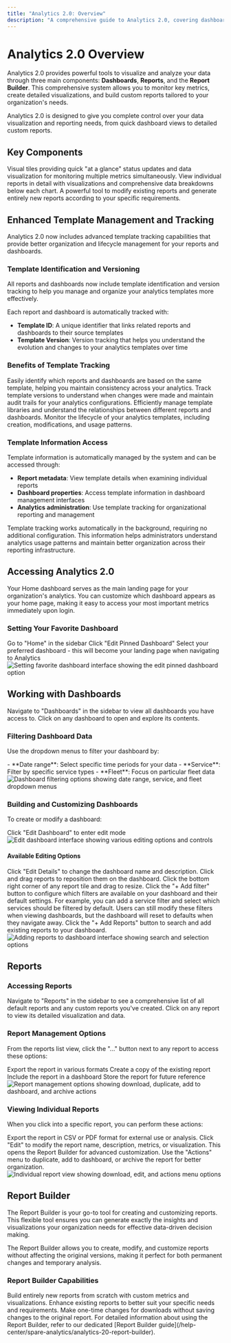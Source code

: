 ```yaml
---
title: "Analytics 2.0: Overview"
description: "A comprehensive guide to Analytics 2.0, covering dashboards, reports, and the report builder for powerful data visualization and analysis."
---
```


# Analytics 2.0 Overview

Analytics 2.0 provides powerful tools to visualize and analyze your data through three main components: **Dashboards**, **Reports**, and the **Report Builder**. This comprehensive system allows you to monitor key metrics, create detailed visualizations, and build custom reports tailored to your organization's needs.

<Info>
Analytics 2.0 is designed to give you complete control over your data visualization and reporting needs, from quick dashboard views to detailed custom reports.
</Info>

## Key Components

<CardGroup cols={3}>
  <Card title="Dashboards" icon="chart-line">
    Visual tiles providing quick "at a glance" status updates and data visualization for monitoring multiple metrics simultaneously.
  </Card>
  
  <Card title="Reports Page" icon="file-chart-column">
    View individual reports in detail with visualizations and comprehensive data breakdowns below each chart.
  </Card>
  
  <Card title="Report Builder" icon="wrench">
    A powerful tool to modify existing reports and generate entirely new reports according to your specific requirements.
  </Card>
</CardGroup>

## Enhanced Template Management and Tracking

Analytics 2.0 now includes advanced template tracking capabilities that provide better organization and lifecycle management for your reports and dashboards.

### Template Identification and Versioning

<Info>
All reports and dashboards now include template identification and version tracking to help you manage and organize your analytics templates more effectively.
</Info>

Each report and dashboard is automatically tracked with:

- **Template ID**: A unique identifier that links related reports and dashboards to their source templates
- **Template Version**: Version tracking that helps you understand the evolution and changes to your analytics templates over time

### Benefits of Template Tracking

<CardGroup cols={2}>
  <Card title="Better Organization" icon="folder-tree">
    Easily identify which reports and dashboards are based on the same template, helping you maintain consistency across your analytics.
  </Card>
  
  <Card title="Version Control" icon="git-branch">
    Track template versions to understand when changes were made and maintain audit trails for your analytics configurations.
  </Card>
  
  <Card title="Template Management" icon="layer-group">
    Efficiently manage template libraries and understand the relationships between different reports and dashboards.
  </Card>
  
  <Card title="Lifecycle Tracking" icon="clock-rotate-left">
    Monitor the lifecycle of your analytics templates, including creation, modifications, and usage patterns.
  </Card>
</CardGroup>

### Template Information Access

Template information is automatically managed by the system and can be accessed through:

- **Report metadata**: View template details when examining individual reports
- **Dashboard properties**: Access template information in dashboard management interfaces  
- **Analytics administration**: Use template tracking for organizational reporting and management

<Tip>
Template tracking works automatically in the background, requiring no additional configuration. This information helps administrators understand analytics usage patterns and maintain better organization across their reporting infrastructure.
</Tip>

## Accessing Analytics 2.0

Your Home dashboard serves as the main landing page for your organization's analytics. You can customize which dashboard appears as your home page, making it easy to access your most important metrics immediately upon login.

### Setting Your Favorite Dashboard

<Steps>
  <Step title="Navigate to Home">
    Go to "Home" in the sidebar
  </Step>
  <Step title="Edit Dashboard">
    Click "Edit Pinned Dashboard"
  </Step>
  <Step title="Select Dashboard">
    Select your preferred dashboard - this will become your landing page when navigating to Analytics
  </Step>
</Steps>

<Frame>
  <img src="https://downloads.intercomcdn.com/i/o/wyxobwoi/1556720555/23c1c1f05a727441d2c1d7c12d02/Screenshot+2025-06-04+at+8_51_23%E2%80%AFPM.png?expires=1753820100&signature=168ad03c32a73507b9bb25fb553a55ad021e65cedd94820abfcd6a3b6064647e&req=dSUiEM58nYRaXPMW1HO4zeRXIqOG4I9PzJIQyGJgnFoWHpocoNnxRJisE%2BZ9%0AeRd6%0A" alt="Setting favorite dashboard interface showing the edit pinned dashboard option" />
</Frame>

## Working with Dashboards

Navigate to "Dashboards" in the sidebar to view all dashboards you have access to. Click on any dashboard to open and explore its contents.

### Filtering Dashboard Data

Use the dropdown menus to filter your dashboard by:

<AccordionGroup>
  <Accordion title="Available Filters">
    - **Date range**: Select specific time periods for your data
    - **Service**: Filter by specific service types
    - **Fleet**: Focus on particular fleet data
  </Accordion>
</AccordionGroup>

<Frame>
  <img src="https://downloads.intercomcdn.com/i/o/wyxobwoi/1556722158/4f822b80005cfea5ebc5bee81deb/Screenshot+2025-06-04+at+8_55_52%E2%80%AFPM.png?expires=1753820100&signature=81f92a2cd0984cbde635b6a956d5b422552d46daf5e986529df0a0b40bd44bc6&req=dSUiEM58n4BaUfMW1HO4zYvxfqGjD14gVva6CjlCwrx4yhP5bG5x6p7ylOU%2B%0AtHjN%0A" alt="Dashboard filtering options showing date range, service, and fleet dropdown menus" />
</Frame>

### Building and Customizing Dashboards

To create or modify a dashboard:

<Steps>
  <Step title="Enter Edit Mode">
    Click "Edit Dashboard" to enter edit mode
  </Step>
</Steps>

<Frame>
  <img src="https://downloads.intercomcdn.com/i/o/wyxobwoi/1556733733/5a790a941f5f641bcee76a6d9b8b/Screenshot+2025-06-04+at+9_12_09%E2%80%AFPM.png?expires=1753820100&signature=7e720a1afe5e403cdf6047bcc34cb7c5421bc3b0309e4999bff4741fd11997e0&req=dSUiEM59noZcWvMW1HO4zVzdHFNWZcfTKzY%2FCQvHsUghROzlE0Jrir5tmyC3%0A8%2B33%0A" alt="Edit dashboard interface showing various editing options and controls" />
</Frame>

#### Available Editing Options

<AccordionGroup>
  <Accordion title="Edit Details">
    Click "Edit Details" to change the dashboard name and description.
  </Accordion>
  
  <Accordion title="Rearrange Reports">
    Click and drag reports to reposition them on the dashboard.
  </Accordion>
  
  <Accordion title="Resize Reports">
    Click the bottom right corner of any report tile and drag to resize.
  </Accordion>
  
  <Accordion title="Set Default Filters">
    Click the "+ Add filter" button to configure which filters are available on your dashboard and their default settings. For example, you can add a service filter and select which services should be filtered by default. Users can still modify these filters when viewing dashboards, but the dashboard will reset to defaults when they navigate away.
  </Accordion>
  
  <Accordion title="Add Reports">
    Click the "+ Add Reports" button to search and add existing reports to your dashboard.
  </Accordion>
</AccordionGroup>

<Frame>
  <img src="https://downloads.intercomcdn.com/i/o/wyxobwoi/1556735726/46c283be21e388a1231a01b6f935/Screenshot+2025-06-04+at+9_14_18%E2%80%AFPM.png?expires=1753820100&signature=0a4f9d2e81d295ca071b2d511b3fdb8d859b9894c8b2e66df9de575cd8d99ae0&req=dSUiEM59mIZdX%2FMW1HO4zWwl1EmEUbvVJnwrDdG%2B8eb0qNuDt8b829l2gtGY%0Aavsn%0A" alt="Adding reports to dashboard interface showing search and selection options" />
</Frame>

## Reports

### Accessing Reports

Navigate to "Reports" in the sidebar to see a comprehensive list of all default reports and any custom reports you've created. Click on any report to view its detailed visualization and data.

### Report Management Options

From the reports list view, click the "..." button next to any report to access these options:

<CardGroup cols={2}>
  <Card title="Download" icon="download">
    Export the report in various formats
  </Card>
  
  <Card title="Duplicate" icon="copy">
    Create a copy of the existing report
  </Card>
  
  <Card title="Add to Dashboard" icon="plus">
    Include the report in a dashboard
  </Card>
  
  <Card title="Archive" icon="archive">
    Store the report for future reference
  </Card>
</CardGroup>

<Frame>
  <img src="https://downloads.intercomcdn.com/i/o/wyxobwoi/1556736527/11cac128582772f6a2b1d2bc370d/Screenshot+2025-06-04+at+9_16_40%E2%80%AFPM.png?expires=1753820100&signature=de40908b47609d7d796cf04960c72464130f9b152d7bbd71eb2b8630bb0dbd73&req=dSUiEM59m4RdXvMW1HO4zbx42OigQ7p3BITH8jVRIo9MjvkJxbE8A8oiooaC%0AImSG%0A" alt="Report management options showing download, duplicate, add to dashboard, and archive actions" />
</Frame>

### Viewing Individual Reports

When you click into a specific report, you can perform these actions:

<Tabs>
  <Tab title="Download Data">
    Export the report in CSV or PDF format for external use or analysis.
  </Tab>
  
  <Tab title="Edit Report">
    Click "Edit" to modify the report name, description, metrics, or visualization. This opens the Report Builder for advanced customization.
  </Tab>
  
  <Tab title="Additional Actions">
    Use the "Actions" menu to duplicate, add to dashboard, or archive the report for better organization.
  </Tab>
</Tabs>

<Frame>
  <img src="https://downloads.intercomcdn.com/i/o/wyxobwoi/1556738592/13732fd197925fec53e60bdfc0a6/Screenshot+2025-06-04+at+9_20_12%E2%80%AFPM.png?expires=1753820100&signature=00ef87e401bf50ed5974ca17cdb51d1966dd7624b8100ee2efedf49131b0c934&req=dSUiEM59lYRWW%2FMW1HO4zY4NeQX7Nd9EuDf%2B3nTIjHNWVdkfFWVCvKSs9rXl%0ArAWn%0A" alt="Individual report view showing download, edit, and actions menu options" />
</Frame>

## Report Builder

The Report Builder is your go-to tool for creating and customizing reports. This flexible tool ensures you can generate exactly the insights and visualizations your organization needs for effective data-driven decision making.

<Note>
The Report Builder allows you to create, modify, and customize reports without affecting the original versions, making it perfect for both permanent changes and temporary analysis.
</Note>

### Report Builder Capabilities

<CardGroup cols={3}>
  <Card title="Create New Reports" icon="plus-circle">
    Build entirely new reports from scratch with custom metrics and visualizations.
  </Card>
  
  <Card title="Modify Existing Reports" icon="edit">
    Enhance existing reports to better suit your specific needs and requirements.
  </Card>
  
  <Card title="Temporary Alterations" icon="clock">
    Make one-time changes for downloads without saving changes to the original report.
  </Card>
</CardGroup>

<Tip>
For detailed information about using the Report Builder, refer to our dedicated [Report Builder guide](/help-center/spare-analytics/analytics-20-report-builder).
</Tip>